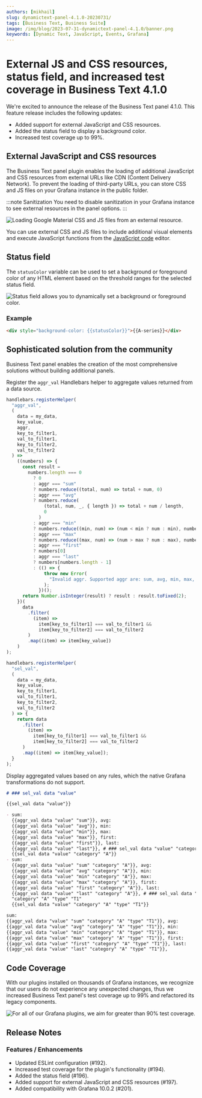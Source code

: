 ```yaml
---
authors: [mikhail]
slug: dynamictext-panel-4.1.0-20230731/
tags: [Business Text, Business Suite]
image: /img/blog/2023-07-31-dynamictext-panel-4.1.0/banner.png
keywords: [Dynamic Text, JavaScript, Events, Grafana]
---
```



# External JS and CSS resources, status field, and increased test coverage in Business Text 4.1.0

We're excited to announce the release of the Business Text panel 4.1.0. This feature release includes the following updates:

- Added support for external JavaScript and CSS resources.
- Added the status field to display a background color.
- Increased test coverage up to 99%.

<Shorts id="PHuQMCjM8es" title="Business Text panel 4.1.0 for Grafana." />

## External JavaScript and CSS resources

The Business Text panel plugin enables the loading of additional JavaScript and CSS resources from external URLs like CDN (Content Delivery Network). To prevent the loading of third-party URLs, you can store CSS and JS files on your Grafana instance in the public folder.

:::note Sanitization
You need to disable sanitization in your Grafana instance to see external resources in the panel options.
:::

<Image
  title="Loading Google Material CSS and JS files from an external resource."
  src="/img/blog/2023-07-31-dynamictext-panel-4.1.0/external.png"
/>

You can use external CSS and JS files to include additional visual elements and execute JavaScript functions from the [JavaScript code](/plugins/business-text/code) editor.

## Status field

The `statusColor` variable can be used to set a background or foreground color of any HTML element based on the threshold ranges for the selected status field.

<Image
  title="Status field allows you to dynamically set a background or foreground color."
  src="/img/blog/2023-07-31-dynamictext-panel-4.1.0/status.png"
/>

### Example

```html
<div style="background-color: {{statusColor}}">{{A-series}}</div>
```

## Sophisticated solution from the community

Business Text panel enables the creation of the most comprehensive solutions without building additional panels.

Register the `aggr_val` Handlebars helper to aggregate values returned from a data source.

```js
handlebars.registerHelper(
  "aggr_val",
  (
    data = my_data,
    key_value,
    aggr,
    key_to_filter1,
    val_to_filter1,
    key_to_filter2,
    val_to_filter2
  ) =>
    ((numbers) => {
      const result =
        numbers.length === 0
          ? 0
          : aggr === "sum"
          ? numbers.reduce((total, num) => total + num, 0)
          : aggr === "avg"
          ? numbers.reduce(
              (total, num, _, { length }) => total + num / length,
              0
            )
          : aggr === "min"
          ? numbers.reduce((min, num) => (num < min ? num : min), numbers[0])
          : aggr === "max"
          ? numbers.reduce((max, num) => (num > max ? num : max), numbers[0])
          : aggr === "first"
          ? numbers[0]
          : aggr === "last"
          ? numbers[numbers.length - 1]
          : (() => {
              throw new Error(
                "Invalid aggr. Supported aggr are: sum, avg, min, max, first, last"
              );
            })();
      return Number.isInteger(result) ? result : result.toFixed(2);
    })(
      data
        .filter(
          (item) =>
            item[key_to_filter1] === val_to_filter1 &&
            item[key_to_filter2] === val_to_filter2
        )
        .map((item) => item[key_value])
    )
);

handlebars.registerHelper(
  "sel_val",
  (
    data = my_data,
    key_value,
    key_to_filter1,
    val_to_filter1,
    key_to_filter2,
    val_to_filter2
  ) => {
    return data
      .filter(
        (item) =>
          item[key_to_filter1] === val_to_filter1 &&
          item[key_to_filter2] === val_to_filter2
      )
      .map((item) => item[key_value]);
  }
);
```

Display aggregated values based on any rules, which the native Grafana transformations do not support.

```md
# ### sel_val data "value"

{{sel_val data "value"}}

- sum:
  {{aggr_val data "value" "sum"}}, avg:
  {{aggr_val data "value" "avg"}}, min:
  {{aggr_val data "value" "min"}}, max:
  {{aggr_val data "value" "max"}}, first:
  {{aggr_val data "value" "first"}}, last:
  {{aggr_val data "value" "last"}}, # ### sel_val data "value" "category" "A"
  {{sel_val data "value" "category" "A"}}
- sum:
  {{aggr_val data "value" "sum" "category" "A"}}, avg:
  {{aggr_val data "value" "avg" "category" "A"}}, min:
  {{aggr_val data "value" "min" "category" "A"}}, max:
  {{aggr_val data "value" "max" "category" "A"}}, first:
  {{aggr_val data "value" "first" "category" "A"}}, last:
  {{aggr_val data "value" "last" "category" "A"}}, # ### sel_val data "value"
  "category" "A" "type" "T1"
  {{sel_val data "value" "category" "A" "type" "T1"}}

sum:
{{aggr_val data "value" "sum" "category" "A" "type" "T1"}}, avg:
{{aggr_val data "value" "avg" "category" "A" "type" "T1"}}, min:
{{aggr_val data "value" "min" "category" "A" "type" "T1"}}, max:
{{aggr_val data "value" "max" "category" "A" "type" "T1"}}, first:
{{aggr_val data "value" "first" "category" "A" "type" "T1"}}, last:
{{aggr_val data "value" "last" "category" "A" "type" "T1"}},
```

## Code Coverage

With our plugins installed on thousands of Grafana instances, we recognize that our users do not experience any unexpected changes, thus we increased Business Text panel's test coverage up to 99% and refactored its legacy components.

<Image
  title="For all of our Grafana plugins, we aim for greater than 90% test coverage."
  src="/img/blog/2023-07-31-dynamictext-panel-4.1.0/codecov.png"
/>

<GettingStarted />

<Tutorial />

## Release Notes

### Features / Enhancements

- Updated ESLint configuration (#192).
- Increased test coverage for the plugin's functionality (#194).
- Added the status field (#196).
- Added support for external JavaScript and CSS resources (#197).
- Added compatibility with Grafana 10.0.2 (#201).

<Feedback />
